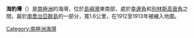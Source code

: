 '''海豹灣'''（{{lang-en|Sea Leopard Fjord}}）是[[南極洲|南極洲]]的海灣，位於[[島嶼灣|島嶼灣]]東南部，處於[[幸運角|幸運角]]和[[別林斯高晉角|別林斯高晉角]]之間，屬於[[南喬治亞群島|南喬治亞群島]]的一部分，寬1.6公里，在1912至1913年被繪入地圖。

{{coord|54|4|S|37|15|W|display=title}}

{{Antarctica-geo-stub}}
[[Category:南極洲海灣|Category:南極洲海灣]]